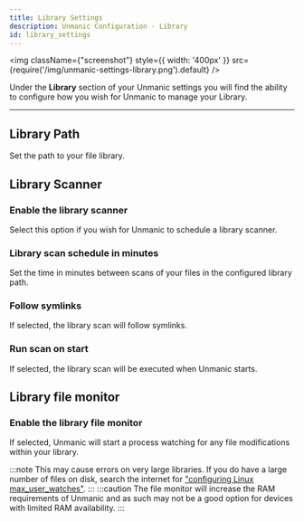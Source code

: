 ```yaml
---
title: Library Settings
description: Unmanic Configuration - Library
id: library_settings
---
```



<img className={"screenshot"} style={{ width: '400px' }} src={require('/img/unmanic-settings-library.png').default} />

Under the **Library** section of your Unmanic settings you will find the ability to configure 
how you wish for Unmanic to manage your Library.

---


## Library Path

Set the path to your file library.

## Library Scanner

### Enable the library scanner
Select this option if you wish for Unmanic to schedule a library scanner.

### Library scan schedule in minutes
Set the time in minutes between scans of your files in the configured library path.

### Follow symlinks
If selected, the library scan will follow symlinks.

### Run scan on start
If selected, the library scan will be executed when Unmanic starts.

## Library file monitor

### Enable the library file monitor
If selected, Unmanic will start a process watching for any file modifications within your library.

:::note
This may cause errors on very large libraries. 
If you do have a large number of files on disk, search the internet for ["configuring Linux max_user_watches"](https://www.google.com/search?q=configuring+Linux+max_user_watches).
:::
:::caution
The file monitor will increase the RAM requirements of Unmanic and as such may not be a good option for
devices with limited RAM availability.
:::
